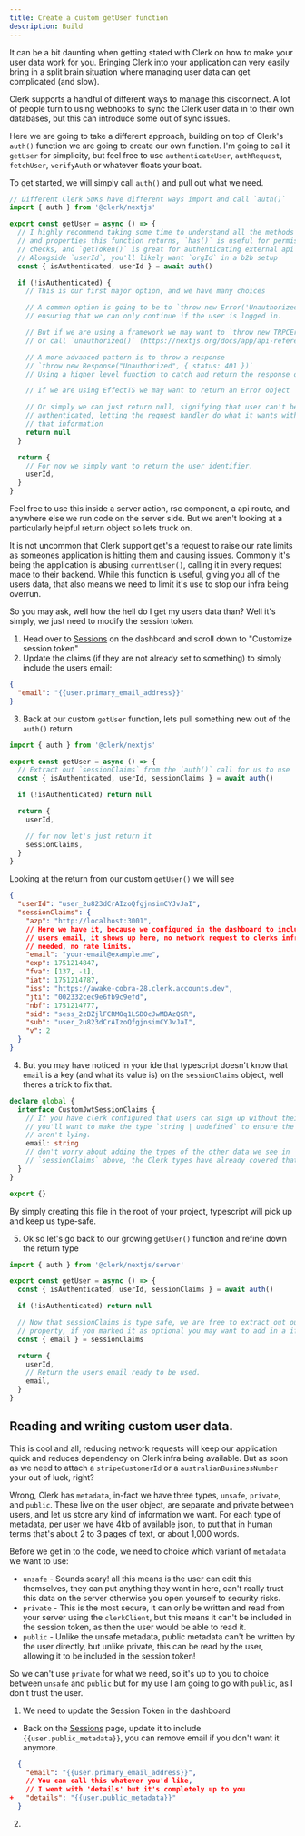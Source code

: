 ```yaml
---
title: Create a custom getUser function
description: Build
---
```


It can be a bit daunting when getting stated with Clerk on how to make your user data work for you. Bringing Clerk into your application can very easily bring in a split brain situation where managing user data can get complicated (and slow).

Clerk supports a handful of different ways to manage this disconnect. A lot of people turn to using webhooks to sync the Clerk user data in to their own databases, but this can introduce some out of sync issues.

Here we are going to take a different approach, building on top of Clerk's `auth()` function we are going to create our own function. I'm going to call it `getUser` for simplicity, but feel free to use `authenticateUser`, `authRequest`, `fetchUser`, `verifyAuth` or whatever floats your boat.

To get started, we will simply call `auth()` and pull out what we need.

```ts
// Different Clerk SDKs have different ways import and call `auth()`
import { auth } from '@clerk/nextjs'

export const getUser = async () => {
  // I highly recommend taking some time to understand all the methods
  // and properties this function returns, `has()` is useful for permission
  // checks, and `getToken()` is great for authenticating external api calls
  // Alongside `userId`, you'll likely want `orgId` in a b2b setup
  const { isAuthenticated, userId } = await auth()

  if (!isAuthenticated) {
    // This is our first major option, and we have many choices

    // A common option is going to be to `throw new Error('Unauthorized')`
    // ensuring that we can only continue if the user is logged in.

    // But if we are using a framework we may want to `throw new TRPCError()`
    // or call `unauthorized()` (https://nextjs.org/docs/app/api-reference/functions/unauthorized)

    // A more advanced pattern is to throw a response
    // `throw new Response("Unauthorized", { status: 401 })`
    // Using a higher level function to catch and return the response object.

    // If we are using EffectTS we may want to return an Error object

    // Or simply we can just return null, signifying that user can't be
    // authenticated, letting the request handler do what it wants with
    // that information
    return null
  }

  return {
    // For now we simply want to return the user identifier.
    userId,
  }
}
```

Feel free to use this inside a server action, rsc component, a api route, and anywhere else we run code on the server side. But we aren't looking at a particularly helpful return object so lets truck on.

It is not uncommon that Clerk support get's a request to raise our rate limits as someones application is hitting them and causing issues. Commonly it's being the application is abusing `currentUser()`, calling it in every request made to their backend. While this function is useful, giving you all of the users data, that also means we need to limit it's use to stop our infra being overrun.

So you may ask, well how the hell do I get my users data than? Well it's simply, we just need to modify the session token.

1. Head over to [Sessions](https://dashboard.clerk.com/~/sessions) on the dashboard and scroll down to "Customize session token"
1. Update the claims (if they are not already set to something) to simply include the users email:

```json
{
  "email": "{{user.primary_email_address}}"
}
```

3. Back at our custom `getUser` function, lets pull something new out of the `auth()` return

```ts
import { auth } from '@clerk/nextjs'

export const getUser = async () => {
  // Extract out `sessionClaims` from the `auth()` call for us to use
  const { isAuthenticated, userId, sessionClaims } = await auth()

  if (!isAuthenticated) return null

  return {
    userId,

    // for now let's just return it
    sessionClaims,
  }
}
```

Looking at the return from our custom `getUser()` we will see

```json {{ mark: [8] }}
{
  "userId": "user_2u823dCrAIzoQfgjnsimCYJvJaI",
  "sessionClaims": {
    "azp": "http://localhost:3001",
    // Here we have it, because we configured in the dashboard to include the
    // users email, it shows up here, no network request to clerks infra
    // needed, no rate limits.
    "email": "your-email@example.me",
    "exp": 1751214847,
    "fva": [137, -1],
    "iat": 1751214787,
    "iss": "https://awake-cobra-28.clerk.accounts.dev",
    "jti": "002332cec9e6fb9c9efd",
    "nbf": 1751214777,
    "sid": "sess_2zBZjlFCRMOq1LSDOcJwMBAzQSR",
    "sub": "user_2u823dCrAIzoQfgjnsimCYJvJaI",
    "v": 2
  }
}
```

4. But you may have noticed in your ide that typescript doesn't know that `email` is a key (and what its value is) on the `sessionClaims` object, well theres a trick to fix that.

```ts {{ filename: 'types.d.ts' }}
declare global {
  interface CustomJwtSessionClaims {
    // If you have clerk configured that users can sign up without their email,
    // you'll want to make the type `string | undefined` to ensure the types
    // aren't lying.
    email: string
    // don't worry about adding the types of the other data we see in
    // `sessionClaims` above, the Clerk types have already covered that for us
  }
}

export {}
```

By simply creating this file in the root of your project, typescript will pick up and keep us type-safe.

5. Ok so let's go back to our growing `getUser()` function and refine down the return type

```ts
import { auth } from '@clerk/nextjs/server'

export const getUser = async () => {
  const { isAuthenticated, userId, sessionClaims } = await auth()

  if (!isAuthenticated) return null

  // Now that sessionClaims is type safe, we are free to extract out our `email`
  // property, if you marked it as optional you may want to add in a if check.
  const { email } = sessionClaims

  return {
    userId,
    // Return the users email ready to be used.
    email,
  }
}
```

## Reading and writing custom user data.

This is cool and all, reducing network requests will keep our application quick and reduces dependency on Clerk infra being available. But as soon as we need to attach a `stripeCustomerId` or a `australianBusinessNumber` your out of luck, right?

Wrong, Clerk has `metadata`, in-fact we have three types, `unsafe`, `private`, and `public`. These live on the user object, are separate and private between users, and let us store any kind of information we want. For each type of metadata, per user we have 4kb of available json, to put that in human terms that's about 2 to 3 pages of text, or about 1,000 words.

Before we get in to the code, we need to choice which variant of `metadata` we want to use:

- `unsafe` - Sounds scary! all this means is the user can edit this themselves, they can put anything they want in here, can't really trust this data on the server otherwise you open yourself to security risks.
- `private` - This is the most secure, it can only be written and read from your server using the `clerkClient`, but this means it can't be included in the session token, as then the user would be able to read it.
- `public` - Unlike the unsafe metadata, public metadata can't be written by the user directly, but unlike private, this can be read by the user, allowing it to be included in the session token!

So we can't use `private` for what we need, so it's up to you to choice between `unsafe` and `public` but for my use I am going to go with `public`, as I don't trust the user.

1. We need to update the Session Token in the dashboard

- Back on the [Sessions](https://dashboard.clerk.com/~/sessions) page, update it to include `{{user.public_metadata}}`, you can remove email if you don't want it anymore. 

```json
  {
    "email": "{{user.primary_email_address}}",
    // You can call this whatever you'd like,
    // I went with 'details' but it's completely up to you
+   "details": "{{user.public_metadata}}"
  }
```

2. 